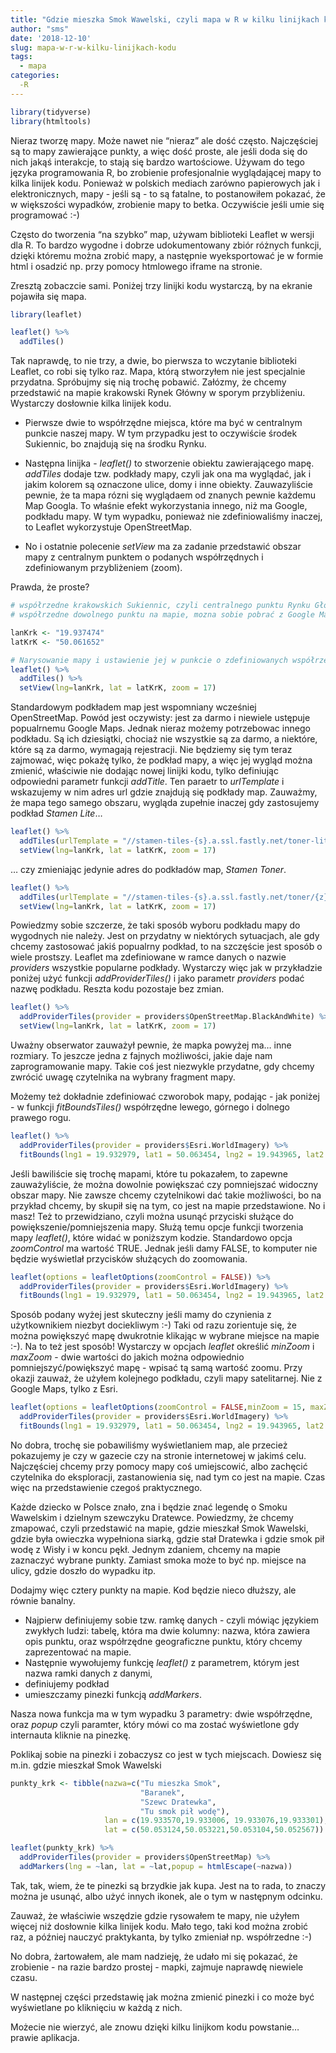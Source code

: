 ```yaml
---
title: "Gdzie mieszka Smok Wawelski, czyli mapa w R w kilku linijkach kodu"
author: "sms"
date: '2018-12-10'
slug: mapa-w-r-w-kilku-linijkach-kodu
tags:
  - mapa
categories: 
  -R
---
```


```r
library(tidyverse)
library(htmltools)
```

Nieraz tworzę mapy. Może nawet nie "nieraz" ale dość często. Najczęściej są to mapy zawierające punkty, a więc dość proste, ale jeśli doda się do nich jakąś interakcje, to stają się bardzo wartościowe. Używam do tego języka programowania R, bo zrobienie profesjonalnie wyglądającej mapy to kilka linijek kodu. Ponieważ w polskich mediach zarówno papierowych jak i elektronicznych, mapy - jeśli są - to są fatalne, to postanowiłem pokazać, że w większości wypadków, zrobienie mapy to betka. Oczywiście jeśli umie się programować :-)

Często do tworzenia "na szybko" map, używam biblioteki Leaflet w wersji dla R. To bardzo wygodne i dobrze udokumentowany zbiór różnych funkcji, dzięki któremu można zrobić mapy, a następnie wyeksportować je w formie html i osadzić np. przy pomocy htmlowego iframe na stronie.

Zresztą zobaczcie sami. Poniżej trzy linijki kodu wystarczą, by na ekranie pojawiła się mapa. 

```r
library(leaflet)

leaflet() %>% 
  addTiles()

```
Tak naprawdę, to nie trzy, a dwie, bo pierwsza to wczytanie biblioteki Leaflet, co robi się tylko raz. 
Mapa, którą stworzyłem nie jest specjalnie przydatna. Spróbujmy się nią trochę pobawić. 
Załózmy, że chcemy przedstawić na mapie krakowski Rynek Główny w sporym przybliżeniu. Wystarczy dosłownie kilka linijek kodu.

- Pierwsze dwie to współrzędne miejsca, które ma być w centralnym punkcie naszej mapy. W tym przypadku jest to oczywiście środek Sukiennic, bo znajdują się na środku Rynku. 

- Następna linijka - *leaflet()* to stworzenie obiektu zawierającego mapę. *addTiles* dodaje tzw. podkłady mapy, czyli jak ona ma wyglądać, jak i jakim kolorem są oznaczone ulice, domy i inne obiekty. Zauwazyliście pewnie, że ta mapa rózni się wyglądaem od znanych pewnie każdemu Map Googla. To właśnie efekt wykorzystania innego, niż ma Google, podkładu mapy. W tym wypadku, ponieważ nie zdefiniowaliśmy inaczej, to Leaflet wykorzystuje OpenStreetMap. 

- No i ostatnie polecenie *setView* ma za zadanie przedstawić obszar mapy z centralnym punktem o podanych współrzędnych i zdefiniowanym przybliżeniem (zoom). 

Prawda, że proste?
 

```r
# współrzedne krakowskich Sukiennic, czyli centralnego punktu Rynku Głównego
# współrzedne dowolnego punktu na mapie, mozna sobie pobrać z Google Maps

lanKrk <- "19.937474"
latKrK <- "50.061652"

# Narysowanie mapy i ustawienie jej w punkcie o zdefiniowanych współrzędnych
leaflet() %>% 
  addTiles() %>% 
  setView(lng=lanKrk, lat = latKrK, zoom = 17)

```

Standardowym podkładem map jest wspomniany wcześniej OpenStreetMap. Powód jest oczywisty: jest za darmo i niewiele ustępuje popualrnemu Google Maps. Jednak nieraz możemy potrzebowac innego podkładu. Są ich dziesiątki, chociaż nie wszystkie są za darmo, a niektóre, które są za darmo, wymagają rejestracji. Nie będziemy się tym teraz zajmować, więc pokażę tylko, że podkład mapy, a więc jej wygląd można zmienić, właściwie nie dodając nowej linijki kodu, tylko definiując odpowiedni parametr funkcji *addTitle*. Ten paraetr to *urlTemplate* i wskazujemy w nim adres url gdzie znajdują się podkłady map.
Zauważmy, że mapa tego samego obszaru, wygląda zupełnie inaczej gdy zastosujemy podkład *Stamen Lite*...
```r

leaflet() %>% 
  addTiles(urlTemplate = "//stamen-tiles-{s}.a.ssl.fastly.net/toner-lite/{z}/{x}/{y}.png") %>% 
  setView(lng=lanKrk, lat = latKrK, zoom = 17)
```

... czy zmieniając jedynie adres do podkładów map, *Stamen Toner*. 
```r

leaflet() %>% 
  addTiles(urlTemplate = "//stamen-tiles-{s}.a.ssl.fastly.net/toner/{z}/{x}/{y}.png") %>% 
  setView(lng=lanKrk, lat = latKrK, zoom = 17)

```

Powiedzmy sobie szczerze, że taki sposób wyboru podkładu mapy do wygodnych nie należy. Jest on przydatny w niektórych sytuacjach, ale gdy chcemy zastosować jakiś popualrny podkład, to na szczęście jest sposób o wiele  prostszy. Leaflet ma zdefiniowane w ramce danych o nazwie *providers* wszystkie popularne podkłady. Wystarczy więc jak w przykładzie poniżej użyć funkcji *addProviderTiles()* i jako parametr *providers* podać nazwę podkładu. Reszta kodu pozostaje bez zmian. 

```r

leaflet() %>% 
  addProviderTiles(provider = providers$OpenStreetMap.BlackAndWhite) %>%  
  setView(lng=lanKrk, lat = latKrK, zoom = 17) 

```
Uważny obserwator zauważył pewnie, że mapka powyżej ma... inne rozmiary. To jeszcze jedna z fajnych możliwości, jakie daje nam zaprogramowanie mapy. Takie coś jest niezwykle przydatne, gdy chcemy zwrócić uwagę czytelnika na wybrany fragment mapy.

Możemy też dokładnie zdefiniować czworobok mapy, podając - jak poniżej - w funkcji *fitBoundsTiles()* współrzędne lewego, górnego i dolnego prawego rogu.


```r

leaflet() %>% 
  addProviderTiles(provider = providers$Esri.WorldImagery) %>%  
  fitBounds(lng1 = 19.932979, lat1 = 50.063454, lng2 = 19.943965, lat2 = 50.061202)

```


Jeśli bawiliście się trochę mapami, które tu pokazałem, to zapewne zauważyliście, że można dowolnie powiększać czy pomniejszać widoczny obszar mapy. Nie zawsze chcemy czytelnikowi dać takie możliwości, bo na przykład chcemy, by skupił się na tym, co jest na mapie przedstawione. No i masz! Też to przewidziano, czyli można usunąć przyciski służące do powiększenie/pomniejszenia mapy. Służą temu opcje funkcji tworzenia mapy *leaflet()*, które widać w poniższym kodzie. Standardowo opcja *zoomControl* ma wartość TRUE. Jednak jeśli damy FALSE, to komputer nie będzie wyświetlał przycisków służących do zoomowania.

```r

leaflet(options = leafletOptions(zoomControl = FALSE)) %>% 
  addProviderTiles(provider = providers$Esri.WorldImagery) %>%  
  fitBounds(lng1 = 19.932979, lat1 = 50.063454, lng2 = 19.943965, lat2 = 50.061202)

```

Sposób podany wyżej jest skuteczny jeśli mamy do czynienia z użytkownikiem niezbyt dociekliwym :-) Taki od razu zorientuje się, że można powiększyć mapę dwukrotnie klikając w wybrane miejsce na mapie :-). Na to też jest sposób! Wystarczy w opcjach *leaflet* określić *minZoom* i *maxZoom* - dwie wartości do jakich można odpowiednio pomniejszyć/powiększyć mapę - wpisać tą samą wartość zoomu. Przy okazji zauważ, że użyłem kolejnego podkładu, czyli mapy satelitarnej. Nie z Google Maps, tylko z Esri.


```r
leaflet(options = leafletOptions(zoomControl = FALSE,minZoom = 15, maxZoom = 15)) %>% 
  addProviderTiles(provider = providers$Esri.WorldImagery) %>%  
  fitBounds(lng1 = 19.932979, lat1 = 50.063454, lng2 = 19.943965, lat2 = 50.061202)
```

No dobra, trochę sie pobawiliśmy wyświetlaniem map, ale przecież pokazujemy je czy w gazecie czy na stronie internetowej w jakimś celu. Najczęściej chcemy przy pomocy mapy coś umiejscowić, albo zachęcić czytelnika do eksploracji, zastanowienia się, nad tym co jest na mapie. Czas więc na przedstawienie czegoś praktycznego.

Każde dziecko w Polsce znało, zna i będzie znać legendę o Smoku Wawelskim i dzielnym szewczyku Dratewce. Powiedzmy, że chcemy zmapować, czyli przedstawić na mapie, gdzie mieszkał Smok Wawelski, gdzie była owieczka wypełniona siarką, gdzie stał Dratewka i gdzie smok pił wodę z Wisły i w koncu pękł. Jednym zdaniem, chcemy na mapie zaznaczyć wybrane punkty. Zamiast smoka może to być np. miejsce na ulicy, gdzie doszło do wypadku itp.

Dodajmy więc cztery punkty na mapie. Kod będzie nieco dłuższy, ale równie banalny. 

- Najpierw definiujemy sobie tzw. ramkę danych - czyli mówiąc językiem zwykłych ludzi: tabelę, która ma dwie kolumny: nazwa, która zawiera opis punktu, oraz współrzędne geograficzne punktu, który chcemy zaprezentować na mapie.
- Następnie wywołujemy funkcję *leaflet()* z parametrem, którym jest nazwa ramki danych z danymi, 
- definiujemy podkład
- umieszczamy pinezki funkcją *addMarkers*.

Nasza nowa funkcja ma w tym wypadku 3 parametry: dwie współrzędne, oraz *popup* czyli paramter, który mówi co ma zostać wyświetlone gdy internauta kliknie na pinezkę. 

Poklikaj sobie na pinezki i zobaczysz co jest w tych miejscach. Dowiesz się m.in. gdzie mieszkał Smok Wawelski

```r
punkty_krk <- tibble(nazwa=c("Tu mieszka Smok",
                             "Baranek",
                             "Szewc Dratewka",
                             "Tu smok pił wodę"),
                     lan = c(19.933570,19.933006, 19.933076,19.933301),
                     lat = c(50.053124,50.053221,50.053104,50.052567))

leaflet(punkty_krk) %>% 
  addProviderTiles(provider = providers$OpenStreetMap) %>%  
  addMarkers(lng = ~lan, lat = ~lat,popup = htmlEscape(~nazwa))
```

Tak, tak, wiem, że te pinezki są brzydkie jak kupa. Jest na to rada, to znaczy można je usunąć, albo użyć innych ikonek, ale o tym w następnym odcinku.

Zauważ, że właściwie wszędzie gdzie rysowałem te mapy, nie użyłem więcej niż dosłownie kilka linijek kodu. Mało tego, taki kod można zrobić raz, a później nauczyć praktykanta, by tylko zmieniał np. współrzedne :-) 

No dobra, żartowałem, ale mam nadzieję, że udało mi się pokazać, że zrobienie - na razie bardzo prostej - mapki, zajmuje naprawdę niewiele czasu.

W następnej części przedstawię jak można zmienić pinezki i co może być wyświetlane po kliknięciu w każdą z nich. 

Możecie nie wierzyć, ale znowu dzięki kilku linijkom kodu powstanie... prawie aplikacja.

